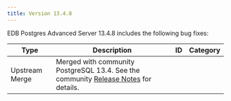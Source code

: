 ```yaml
---
title: Version 13.4.8
---
```


EDB Postgres Advanced Server 13.4.8 includes the following bug fixes:

| Type           | Description                                                                                                                                                                                  | ID      | Category |
| -------------- | -------------------------------------------------------------------------------------------------------------------------------------------------------------------------------------------- | ------- | -------- |
| Upstream Merge | Merged with community PostgreSQL 13.4. See the community [Release Notes](https://www.postgresql.org/about/news/postgresql-134-128-1113-1018-9623-and-14-beta-3-released-2277/) for details. |         |          |